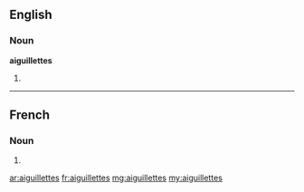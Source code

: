 ==English==

===Noun===
'''aiguillettes'''

# {{plural of|aiguillette}}

----

==French==

===Noun===
{{head|fr|g=f-p}}

# {{plural of|lang=fr|aiguillette}}

[[ar:aiguillettes]]
[[fr:aiguillettes]]
[[mg:aiguillettes]]
[[my:aiguillettes]]
